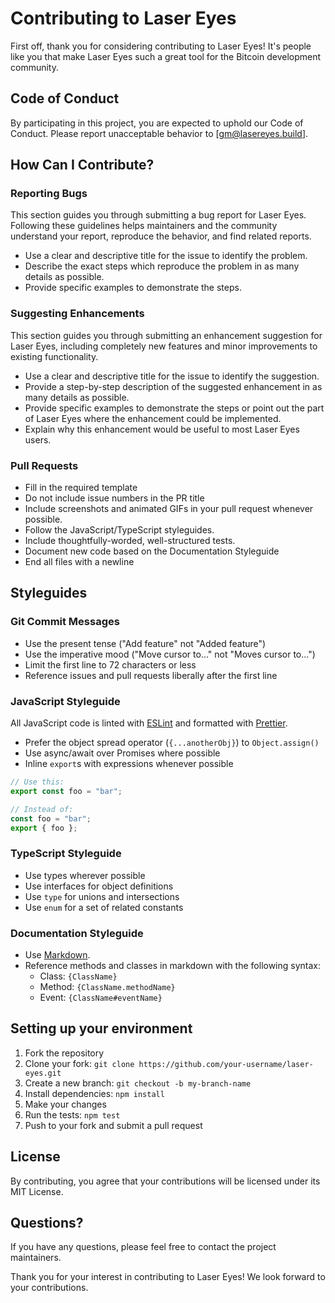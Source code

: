 # Contributing to Laser Eyes

First off, thank you for considering contributing to Laser Eyes! It's people like you that make Laser Eyes such a great tool for the Bitcoin development community.

## Code of Conduct

By participating in this project, you are expected to uphold our Code of Conduct. Please report unacceptable behavior to [gm@lasereyes.build].

## How Can I Contribute?

### Reporting Bugs

This section guides you through submitting a bug report for Laser Eyes. Following these guidelines helps maintainers and the community understand your report, reproduce the behavior, and find related reports.

- Use a clear and descriptive title for the issue to identify the problem.
- Describe the exact steps which reproduce the problem in as many details as possible.
- Provide specific examples to demonstrate the steps.

### Suggesting Enhancements

This section guides you through submitting an enhancement suggestion for Laser Eyes, including completely new features and minor improvements to existing functionality.

- Use a clear and descriptive title for the issue to identify the suggestion.
- Provide a step-by-step description of the suggested enhancement in as many details as possible.
- Provide specific examples to demonstrate the steps or point out the part of Laser Eyes where the enhancement could be implemented.
- Explain why this enhancement would be useful to most Laser Eyes users.

### Pull Requests

- Fill in the required template
- Do not include issue numbers in the PR title
- Include screenshots and animated GIFs in your pull request whenever possible.
- Follow the JavaScript/TypeScript styleguides.
- Include thoughtfully-worded, well-structured tests.
- Document new code based on the Documentation Styleguide
- End all files with a newline

## Styleguides

### Git Commit Messages

- Use the present tense ("Add feature" not "Added feature")
- Use the imperative mood ("Move cursor to..." not "Moves cursor to...")
- Limit the first line to 72 characters or less
- Reference issues and pull requests liberally after the first line

### JavaScript Styleguide

All JavaScript code is linted with [ESLint](https://eslint.org/) and formatted with [Prettier](https://prettier.io/).

- Prefer the object spread operator (`{...anotherObj}`) to `Object.assign()`
- Use async/await over Promises where possible
- Inline `export`s with expressions whenever possible

```js
// Use this:
export const foo = "bar";

// Instead of:
const foo = "bar";
export { foo };
```

### TypeScript Styleguide

- Use types wherever possible
- Use interfaces for object definitions
- Use `type` for unions and intersections
- Use `enum` for a set of related constants

### Documentation Styleguide

- Use [Markdown](https://daringfireball.net/projects/markdown/).
- Reference methods and classes in markdown with the following syntax:
  - Class: `{ClassName}`
  - Method: `{ClassName.methodName}`
  - Event: `{ClassName#eventName}`

## Setting up your environment

1. Fork the repository
2. Clone your fork: `git clone https://github.com/your-username/laser-eyes.git`
3. Create a new branch: `git checkout -b my-branch-name`
4. Install dependencies: `npm install`
5. Make your changes
6. Run the tests: `npm test`
7. Push to your fork and submit a pull request

## License

By contributing, you agree that your contributions will be licensed under its MIT License.

## Questions?

If you have any questions, please feel free to contact the project maintainers.

Thank you for your interest in contributing to Laser Eyes! We look forward to your contributions.
